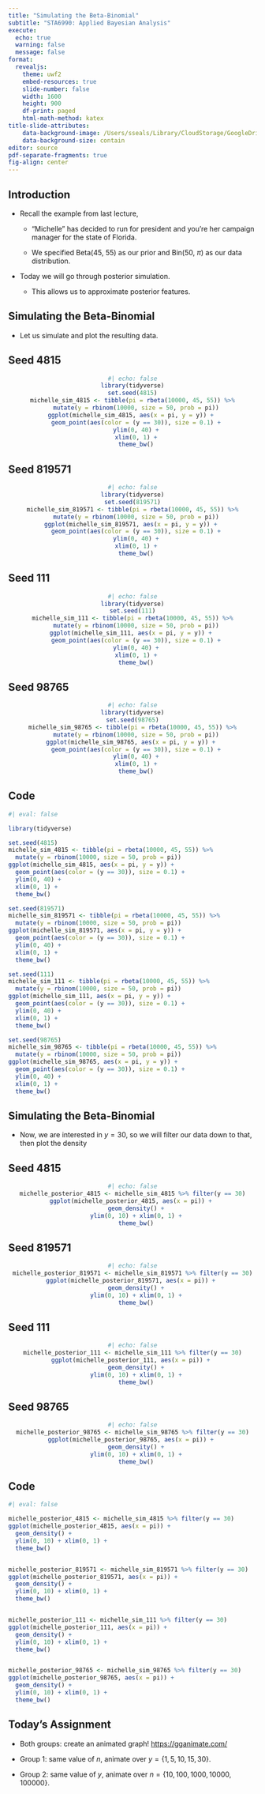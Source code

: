 ```yaml
---
title: "Simulating the Beta-Binomial"
subtitle: "STA6990: Applied Bayesian Analysis"
execute:
  echo: true
  warning: false
  message: false
format: 
  revealjs:
    theme: uwf2
    embed-resources: true
    slide-number: false
    width: 1600
    height: 900
    df-print: paged
    html-math-method: katex
title-slide-attributes:
    data-background-image: /Users/sseals/Library/CloudStorage/GoogleDrive-sseals@uwf.edu/My Drive/00 - Personal/R/quarto themes/title.png
    data-background-size: contain 
editor: source
pdf-separate-fragments: true
fig-align: center
---
```


## Introduction {background-image="/Users/sseals/Library/CloudStorage/GoogleDrive-sseals@uwf.edu/My Drive/00 - Personal/R/quarto themes/slide.png" background-size="contain"} 

- Recall the example from last lecture,

    - "Michelle" has decided to run for president and you're her campaign manager for the state of Florida. 
    
    - We specified Beta(45, 55) as our prior and Bin(50, $\pi$) as our data distribution.
    
- Today we will go through posterior simulation.

    - This allows us to approximate posterior features.
    
## Simulating the Beta-Binomial {background-image="/Users/sseals/Library/CloudStorage/GoogleDrive-sseals@uwf.edu/My Drive/00 - Personal/R/quarto themes/slide.png" background-size="contain"} 

- Let us simulate and plot the resulting data.

::: {.panel-tabset}

## Seed 4815

<center>
```r
#| echo: false
library(tidyverse)
set.seed(4815)
michelle_sim_4815 <- tibble(pi = rbeta(10000, 45, 55)) %>%
  mutate(y = rbinom(10000, size = 50, prob = pi))
ggplot(michelle_sim_4815, aes(x = pi, y = y)) + 
  geom_point(aes(color = (y == 30)), size = 0.1) +
  ylim(0, 40) +
  xlim(0, 1) +
  theme_bw()
```
</center>

## Seed 819571

<center>
```r
#| echo: false
library(tidyverse)
set.seed(819571)
michelle_sim_819571 <- tibble(pi = rbeta(10000, 45, 55)) %>%
  mutate(y = rbinom(10000, size = 50, prob = pi))
ggplot(michelle_sim_819571, aes(x = pi, y = y)) + 
  geom_point(aes(color = (y == 30)), size = 0.1) +
  ylim(0, 40) +
  xlim(0, 1) +
  theme_bw()
```
</center>

## Seed 111

<center>
```r
#| echo: false
library(tidyverse)
set.seed(111)
michelle_sim_111 <- tibble(pi = rbeta(10000, 45, 55)) %>%
  mutate(y = rbinom(10000, size = 50, prob = pi))
ggplot(michelle_sim_111, aes(x = pi, y = y)) + 
  geom_point(aes(color = (y == 30)), size = 0.1) +
  ylim(0, 40) +
  xlim(0, 1) +
  theme_bw()
```
</center>

## Seed 98765

<center>
```r
#| echo: false
library(tidyverse)
set.seed(98765)
michelle_sim_98765 <- tibble(pi = rbeta(10000, 45, 55)) %>%
  mutate(y = rbinom(10000, size = 50, prob = pi))
ggplot(michelle_sim_98765, aes(x = pi, y = y)) + 
  geom_point(aes(color = (y == 30)), size = 0.1) +
  ylim(0, 40) +
  xlim(0, 1) +
  theme_bw()
```
</center>

## Code
```r
#| eval: false

library(tidyverse)

set.seed(4815)
michelle_sim_4815 <- tibble(pi = rbeta(10000, 45, 55)) %>%
  mutate(y = rbinom(10000, size = 50, prob = pi))
ggplot(michelle_sim_4815, aes(x = pi, y = y)) + 
  geom_point(aes(color = (y == 30)), size = 0.1) +
  ylim(0, 40) +
  xlim(0, 1) +
  theme_bw()

set.seed(819571)
michelle_sim_819571 <- tibble(pi = rbeta(10000, 45, 55)) %>%
  mutate(y = rbinom(10000, size = 50, prob = pi))
ggplot(michelle_sim_819571, aes(x = pi, y = y)) + 
  geom_point(aes(color = (y == 30)), size = 0.1) +
  ylim(0, 40) +
  xlim(0, 1) +
  theme_bw()

set.seed(111)
michelle_sim_111 <- tibble(pi = rbeta(10000, 45, 55)) %>%
  mutate(y = rbinom(10000, size = 50, prob = pi))
ggplot(michelle_sim_111, aes(x = pi, y = y)) + 
  geom_point(aes(color = (y == 30)), size = 0.1) +
  ylim(0, 40) +
  xlim(0, 1) +
  theme_bw()

set.seed(98765)
michelle_sim_98765 <- tibble(pi = rbeta(10000, 45, 55)) %>%
  mutate(y = rbinom(10000, size = 50, prob = pi))
ggplot(michelle_sim_98765, aes(x = pi, y = y)) + 
  geom_point(aes(color = (y == 30)), size = 0.1) +
  ylim(0, 40) +
  xlim(0, 1) +
  theme_bw()
```

:::

## Simulating the Beta-Binomial {background-image="/Users/sseals/Library/CloudStorage/GoogleDrive-sseals@uwf.edu/My Drive/00 - Personal/R/quarto themes/slide.png" background-size="contain"} 

- Now, we are interested in $y=30$, so we will filter our data down to that, then plot the density

::: {.panel-tabset}

## Seed 4815

<center>
```r
#| echo: false
michelle_posterior_4815 <- michelle_sim_4815 %>% filter(y == 30)
ggplot(michelle_posterior_4815, aes(x = pi)) + 
  geom_density() +
  ylim(0, 10) + xlim(0, 1) +
  theme_bw()
```
</center>

## Seed 819571

<center>
```r
#| echo: false
michelle_posterior_819571 <- michelle_sim_819571 %>% filter(y == 30)
ggplot(michelle_posterior_819571, aes(x = pi)) + 
  geom_density() +
  ylim(0, 10) + xlim(0, 1) +
  theme_bw()
```
</center>

## Seed 111

<center>
```r
#| echo: false
michelle_posterior_111 <- michelle_sim_111 %>% filter(y == 30)
ggplot(michelle_posterior_111, aes(x = pi)) + 
  geom_density() +
  ylim(0, 10) + xlim(0, 1) +
  theme_bw()
```
</center>

## Seed 98765

<center>
```r
#| echo: false
michelle_posterior_98765 <- michelle_sim_98765 %>% filter(y == 30)
ggplot(michelle_posterior_98765, aes(x = pi)) + 
  geom_density() +
  ylim(0, 10) + xlim(0, 1) +
  theme_bw()
```
</center>

## Code
```r
#| eval: false

michelle_posterior_4815 <- michelle_sim_4815 %>% filter(y == 30)
ggplot(michelle_posterior_4815, aes(x = pi)) + 
  geom_density() +
  ylim(0, 10) + xlim(0, 1) +
  theme_bw()


michelle_posterior_819571 <- michelle_sim_819571 %>% filter(y == 30)
ggplot(michelle_posterior_819571, aes(x = pi)) + 
  geom_density() +
  ylim(0, 10) + xlim(0, 1) +
  theme_bw()


michelle_posterior_111 <- michelle_sim_111 %>% filter(y == 30)
ggplot(michelle_posterior_111, aes(x = pi)) + 
  geom_density() +
  ylim(0, 10) + xlim(0, 1) +
  theme_bw()


michelle_posterior_98765 <- michelle_sim_98765 %>% filter(y == 30)
ggplot(michelle_posterior_98765, aes(x = pi)) + 
  geom_density() +
  ylim(0, 10) + xlim(0, 1) +
  theme_bw()
```

:::

## Today's Assignment {background-image="/Users/sseals/Library/CloudStorage/GoogleDrive-sseals@uwf.edu/My Drive/00 - Personal/R/quarto themes/slide.png" background-size="contain"} 

- Both groups: create an animated graph! [https://gganimate.com/](https://gganimate.com/)

- Group 1: same value of $n$, animate over $y = \{1, 5, 10, 15, 30\}$.

- Group 2: same value of $y$, animate over $n = \{10, 100, 1000, 10000, 100000\}$.















